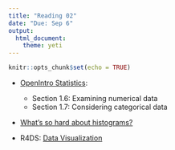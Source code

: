 ```yaml
---
title: "Reading 02"
date: "Due: Sep 6"
output: 
  html_document: 
    theme: yeti
---
```


```r
knitr::opts_chunk$set(echo = TRUE)
```

- [OpenIntro Statistics](https://drive.google.com/file/d/0B-DHaDEbiOGkc1RycUtIcUtIelE/view):
    + Section 1.6: Examining numerical data
    + Section 1.7: Considering categorical data

- [What's so hard about histograms?](http://tinlizzie.org/histograms/)

- R4DS: [Data Visualization](http://r4ds.had.co.nz/data-visualisation.html)
